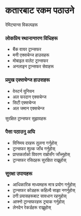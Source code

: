 # कतारबाट रकम पठाउने

<ContentSection>
  <IconHeading icon="transfer">रेमिट्यान्स विकल्पहरू</IconHeading>

### लोकप्रिय स्थानान्तरण विधिहरू

<ul>
  <li>बैंक वायर ट्रान्सफर</li>
  <li>मनी एक्सचेन्ज हाउसहरू</li>
  <li>मोबाइल वालेट ट्रान्सफर</li>
  <li>अनलाइन ट्रान्सफर सेवाहरू</li>
</ul>

### प्रमुख एक्सचेन्ज हाउसहरू

<ul>
  <li>वेस्टर्न युनियन</li>
  <li>अल फरदान एक्सचेन्ज</li>
  <li>सिटी एक्सचेन्ज</li>
  <li>अल जमान एक्सचेन्ज</li>
</ul>

</ContentSection>

<ContentSection>
  <IconHeading icon="shield">सुरक्षित ट्रान्सफर सुझावहरू</IconHeading>

### पैसा पठाउनु अघि

<ul>
  <li>विनिमय दरहरू तुलना गर्नुहोस्</li>
  <li>ट्रान्सफर शुल्क जाँच गर्नुहोस्</li>
  <li>प्राप्तकर्ताको विवरण राम्रोसँग जाँच्नुहोस्</li>
  <li>ट्रान्सफर रसिदहरू सुरक्षित राख्नुहोस्</li>
</ul>

### सुरक्षा उपायहरू

<ul>
  <li>आधिकारिक माध्यमहरू मात्र प्रयोग गर्नुहोस्</li>
  <li>ट्रान्सफर कोडहरू कहिल्यै साझा नगर्नुहोस्</li>
  <li>ठगी प्रयासहरूबाट सावधान रहनुहोस्</li>
  <li>आफ्नो ट्रान्सफरहरू ट्र्याक गर्नुहोस्</li>
  <li>लेनदेन रेकर्डहरू राख्नुहोस्</li>
</ul>

</ContentSection>
